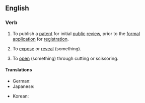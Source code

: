 ==English==

===Verb===
{{en-verb|lays open|laying open|laid open}}

# {{lb|en|patents|Japan and South Korea}} To publish a [[patent]] for initial [[public]] [[review]], prior to the [[formal]] [[application]] for [[registration]].
# {{lb|en|transitive}} To [[expose]] or [[reveal]] (something).
# {{lb|en|transitive}} To [[open]] (something) through cutting or scissoring.

====Translations====
{{trans-top|East Asian patent publication}}
* German: {{t+|de|offenlegen}}
* Japanese: {{t|ja|公開する|tr=kōkaisuru|sc=Jpan}}
{{trans-mid}}
* Korean: {{t+|ko|공개하다|sc=Kore}}
{{trans-bottom}}